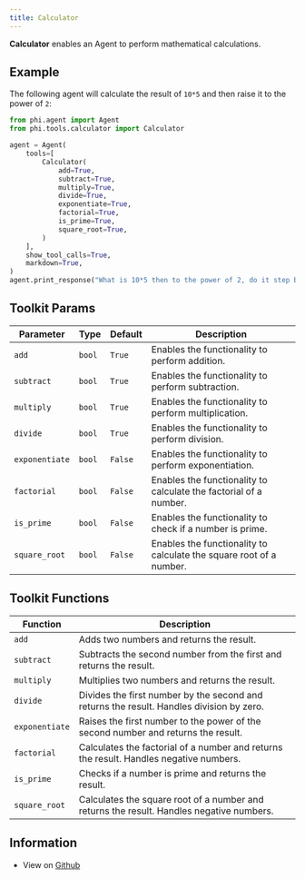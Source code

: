 ```yaml
---
title: Calculator
---
```


**Calculator** enables an Agent to perform mathematical calculations.

## Example

The following agent will calculate the result of `10*5` and then raise it to the power of `2`:

```python cookbook/tools/calculator_tools.py
from phi.agent import Agent
from phi.tools.calculator import Calculator

agent = Agent(
    tools=[
        Calculator(
            add=True,
            subtract=True,
            multiply=True,
            divide=True,
            exponentiate=True,
            factorial=True,
            is_prime=True,
            square_root=True,
        )
    ],
    show_tool_calls=True,
    markdown=True,
)
agent.print_response("What is 10*5 then to the power of 2, do it step by step")
```

## Toolkit Params

| Parameter | Type | Default | Description |
|-----------|------|---------|-------------|
| `add` | `bool` | `True` | Enables the functionality to perform addition. |
| `subtract` | `bool` | `True` | Enables the functionality to perform subtraction. |
| `multiply` | `bool` | `True` | Enables the functionality to perform multiplication. |
| `divide` | `bool` | `True` | Enables the functionality to perform division. |
| `exponentiate` | `bool` | `False` | Enables the functionality to perform exponentiation. |
| `factorial` | `bool` | `False` | Enables the functionality to calculate the factorial of a number. |
| `is_prime` | `bool` | `False` | Enables the functionality to check if a number is prime. |
| `square_root` | `bool` | `False` | Enables the functionality to calculate the square root of a number. |

## Toolkit Functions

| Function | Description |
|----------|-------------|
| `add` | Adds two numbers and returns the result. |
| `subtract` | Subtracts the second number from the first and returns the result. |
| `multiply` | Multiplies two numbers and returns the result. |
| `divide` | Divides the first number by the second and returns the result. Handles division by zero. |
| `exponentiate` | Raises the first number to the power of the second number and returns the result. |
| `factorial` | Calculates the factorial of a number and returns the result. Handles negative numbers. |
| `is_prime` | Checks if a number is prime and returns the result. |
| `square_root` | Calculates the square root of a number and returns the result. Handles negative numbers. |

## Information

- View on [Github](https://github.com/AgnoAgi/phidata/blob/main/phi/tools/calculator.py)
